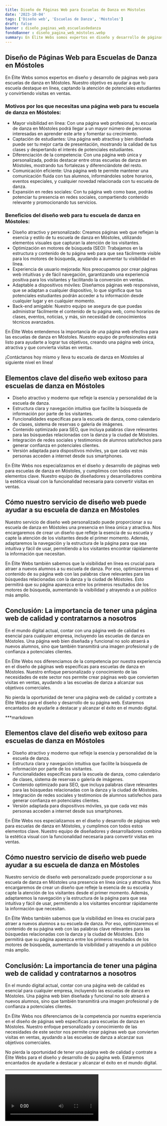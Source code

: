 ```yaml
---
title: Diseño de Páginas Web para Escuelas de Danza en Móstoles
date: '2023-10-04'
tags: ['Diseño web', 'Escuelas de Danza', 'Móstoles']
draft: false
banner : diseño_paginas_web_escuelasdedanza
fondoBanner : diseño_pagina_web_móstoles.webp
summary: En Élite Webs somos expertos en diseño y desarrollo de páginas web para escuelas de danza en Móstoles. Nuestro objetivo es ayudar a que tu escuela destaque en línea, captando la atención de potenciales estudiantes y convirtiendo visitas en ventas.
---
```


## Diseño de Páginas Web para Escuelas de Danza en Móstoles

En Élite Webs somos expertos en diseño y desarrollo de páginas web para escuelas de danza en Móstoles. Nuestro objetivo es ayudar a que tu escuela destaque en línea, captando la atención de potenciales estudiantes y convirtiendo visitas en ventas.

### Motivos por los que necesitas una página web para tu escuela de danza en Móstoles:

- Mayor visibilidad en línea: Con una página web profesional, tu escuela de danza en Móstoles podrá llegar a un mayor número de personas interesadas en aprender este arte y fomentar su crecimiento.
- Captación de estudiantes: Una página web atractiva y bien diseñada puede ser tu mejor carta de presentación, mostrando la calidad de tus clases y despertando el interés de potenciales estudiantes.
- Diferenciación de la competencia: Con una página web única y personalizada, podrás destacar entre otras escuelas de danza en Móstoles, mostrando tus fortalezas y diferenciándote del resto.
- Comunicación eficiente: Una página web te permite mantener una comunicación fluida con tus alumnos, informándoles sobre horarios, eventos especiales, y cualquier novedad relacionada con tu escuela de danza.
- Expansión en redes sociales: Con tu página web como base, podrás potenciar tu presencia en redes sociales, compartiendo contenido relevante y promocionando tus servicios.

### Beneficios del diseño web para tu escuela de danza en Móstoles:

- Diseño atractivo y personalizado: Creamos páginas web que reflejan la esencia y estilo de tu escuela de danza en Móstoles, utilizando elementos visuales que capturan la atención de los visitantes.
- Optimización en motores de búsqueda (SEO): Trabajamos en la estructura y contenido de tu página web para que sea fácilmente visible para los motores de búsqueda, ayudando a aumentar tu visibilidad en línea.
- Experiencia de usuario mejorada: Nos preocupamos por crear páginas web intuitivas y de fácil navegación, garantizando una experiencia positiva para los visitantes y facilitando la conversión en ventas.
- Adaptable a dispositivos móviles: Diseñamos páginas web responsivas, que se adaptan a cualquier dispositivo, lo que significa que tus potenciales estudiantes podrán acceder a tu información desde cualquier lugar y en cualquier momento.
- Back-end amigable: Nuestro equipo se asegura de que puedas administrar fácilmente el contenido de tu página web, como horarios de clases, eventos, noticias, y más, sin necesidad de conocimientos técnicos avanzados.

En Élite Webs entendemos la importancia de una página web efectiva para las escuelas de danza en Móstoles. Nuestro equipo de profesionales está listo para ayudarte a lograr tus objetivos, creando una página web única, atractiva y que convierta visitas en ventas.

¡Contáctanos hoy mismo y lleva tu escuela de danza en Móstoles al siguiente nivel en línea!

<GifSeo />

<Cta />

## Elementos clave del diseño web exitoso para escuelas de danza en Móstoles

- Diseño atractivo y moderno que refleje la esencia y personalidad de la escuela de danza.
- Estructura clara y navegación intuitiva que facilite la búsqueda de información por parte de los visitantes.
- Funcionalidades específicas para la escuela de danza, como calendario de clases, sistema de reservas o galería de imágenes.
- Contenido optimizado para SEO, que incluya palabras clave relevantes para las búsquedas relacionadas con la danza y la ciudad de Móstoles.
- Integración de redes sociales y testimonios de alumnos satisfechos para generar confianza en potenciales clientes.
- Versión adaptada para dispositivos móviles, ya que cada vez más personas acceden a internet desde sus smartphones.

En Élite Webs nos especializamos en el diseño y desarrollo de páginas web para escuelas de danza en Móstoles, y cumplimos con todos estos elementos clave. Nuestro equipo de diseñadores y desarrolladores combina la estética visual con la funcionalidad necesaria para convertir visitas en ventas.

## Cómo nuestro servicio de diseño web puede ayudar a su escuela de danza en Móstoles

Nuestro servicio de diseño web personalizado puede proporcionar a su escuela de danza en Móstoles una presencia en línea única y atractiva. Nos encargaremos de crear un diseño que refleje la esencia de su escuela y capte la atención de los visitantes desde el primer momento. Además, adaptaremos la navegación y la estructura de la página para que sea intuitiva y fácil de usar, permitiendo a los visitantes encontrar rápidamente la información que necesitan.

En Élite Webs también sabemos que la visibilidad en línea es crucial para atraer a nuevos alumnos a su escuela de danza. Por eso, optimizaremos el contenido de su página web con las palabras clave relevantes para las búsquedas relacionadas con la danza y la ciudad de Móstoles. Esto permitirá que su página aparezca entre los primeros resultados de los motores de búsqueda, aumentando la visibilidad y atrayendo a un público más amplio.

## Conclusión: La importancia de tener una página web de calidad y contratarnos a nosotros

En el mundo digital actual, contar con una página web de calidad es esencial para cualquier empresa, incluyendo las escuelas de danza en Móstoles. Una página web bien diseñada y funcional no solo atraerá a nuevos alumnos, sino que también transmitirá una imagen profesional y de confianza a potenciales clientes.

En Élite Webs nos diferenciamos de la competencia por nuestra experiencia en el diseño de páginas web específicas para escuelas de danza en Móstoles. Nuestro enfoque personalizado y conocimiento de las necesidades de este sector nos permite crear páginas web que convierten visitas en ventas, ayudando a las escuelas de danza a alcanzar sus objetivos comerciales.

No pierda la oportunidad de tener una página web de calidad y contrate a Élite Webs para el diseño y desarrollo de su página web. Estaremos encantados de ayudarle a destacar y alcanzar el éxito en el mundo digital.

***markdown
## Elementos clave del diseño web exitoso para escuelas de danza en Móstoles

- Diseño atractivo y moderno que refleje la esencia y personalidad de la escuela de danza.
- Estructura clara y navegación intuitiva que facilite la búsqueda de información por parte de los visitantes.
- Funcionalidades específicas para la escuela de danza, como calendario de clases, sistema de reservas o galería de imágenes.
- Contenido optimizado para SEO, que incluya palabras clave relevantes para las búsquedas relacionadas con la danza y la ciudad de Móstoles.
- Integración de redes sociales y testimonios de alumnos satisfechos para generar confianza en potenciales clientes.
- Versión adaptada para dispositivos móviles, ya que cada vez más personas acceden a internet desde sus smartphones.

En Élite Webs nos especializamos en el diseño y desarrollo de páginas web para escuelas de danza en Móstoles, y cumplimos con todos estos elementos clave. Nuestro equipo de diseñadores y desarrolladores combina la estética visual con la funcionalidad necesaria para convertir visitas en ventas.

## Cómo nuestro servicio de diseño web puede ayudar a su escuela de danza en Móstoles

Nuestro servicio de diseño web personalizado puede proporcionar a su escuela de danza en Móstoles una presencia en línea única y atractiva. Nos encargaremos de crear un diseño que refleje la esencia de su escuela y capte la atención de los visitantes desde el primer momento. Además, adaptaremos la navegación y la estructura de la página para que sea intuitiva y fácil de usar, permitiendo a los visitantes encontrar rápidamente la información que necesitan.

En Élite Webs también sabemos que la visibilidad en línea es crucial para atraer a nuevos alumnos a su escuela de danza. Por eso, optimizaremos el contenido de su página web con las palabras clave relevantes para las búsquedas relacionadas con la danza y la ciudad de Móstoles. Esto permitirá que su página aparezca entre los primeros resultados de los motores de búsqueda, aumentando la visibilidad y atrayendo a un público más amplio.

## Conclusión: La importancia de tener una página web de calidad y contratarnos a nosotros

En el mundo digital actual, contar con una página web de calidad es esencial para cualquier empresa, incluyendo las escuelas de danza en Móstoles. Una página web bien diseñada y funcional no solo atraerá a nuevos alumnos, sino que también transmitirá una imagen profesional y de confianza a potenciales clientes.

En Élite Webs nos diferenciamos de la competencia por nuestra experiencia en el diseño de páginas web específicas para escuelas de danza en Móstoles. Nuestro enfoque personalizado y conocimiento de las necesidades de este sector nos permite crear páginas web que convierten visitas en ventas, ayudando a las escuelas de danza a alcanzar sus objetivos comerciales.

No pierda la oportunidad de tener una página web de calidad y contrate a Élite Webs para el diseño y desarrollo de su página web. Estaremos encantados de ayudarle a destacar y alcanzar el éxito en el mundo digital.
***

<Video />

<CtaBot job='Escuelas de Danza' city='Móstoles'/>

<Gmaps query='Móstoles+españa+maps' />